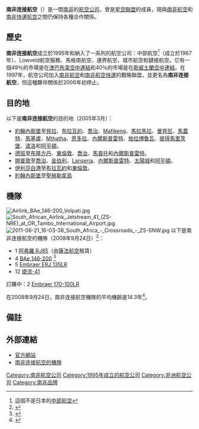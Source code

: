 {{Infobox Airline
| airline        = 南非连接航空 <br /> Airlink
| logo           = Airlink logo.svg
| logo_size      = 
| fleet_size     = 22
| destinations   = 
| IATA           = 4Z
| ICAO           = LNK
| callsign       = LINK
| parent         = [[南非航空|南非航空]]
| company_slogan = 
| founded        = 1995年
| headquarters   = [[南非|南非]][[約翰內斯堡|約翰內斯堡]]
| key_people     = 
| hubs           = [[南非|南非]][[奧利弗·坦博國際機場|奧利弗·坦博國際機場]]
| secondary_hubs = 
| focus_cities   = 
| frequent_flyer = 
| lounge         = 
| alliance       = 
| website        = {{URL|https://www.flyairlink.com/}}
}}

'''南非连接航空'''（{{lang-en|Airlink}}）是一間[[南非|南非]]的[[航空公司|航空公司]]，曾是[[星空聯盟|星空聯盟]]的成員，現與[[南非航空|南非航空]]和[[南非快運航空|南非快運航空]]之間仍保持各種合作關係。

== 歷史 ==
'''南非连接航空'''成立於1995年和納入了一系列的航空公司：中部航空<ref>這個不是日本的[[中部航空|中部航空]]</ref>（成立於1967年）、Lowveld航空服務、馬格南航空、邊界航空，城市航空和鏈接航空。它有一個49％的市場是在[[津巴布韋空中連結|津巴布韋空中連結]]和40％的市場是在[[斯威士蘭空中連結|斯威士蘭空中連結]]。在1997年，航空公司加入[[南非航空|南非航空]]和[[南非航空快運|南非航空快運]]的戰略聯盟，並更名為'''南非连接航空'''，但這種夥伴關係於2006年初停止。

== 目的地 ==
以下是'''南非连接航空'''的目的地（2005年3月）：
*[[約翰內斯堡|約翰內斯堡]]至[[貝拉_(莫桑比克)|貝拉]]、[[布拉瓦約|布拉瓦約]]、[[喬治_(南非)|喬治]]、[[Mafikeng|Mafikeng]]、[[馬拉馬拉|馬拉馬拉]]、[[曼齊尼|曼齊尼]]、[[馬蓋特_(南非)|馬蓋特]]、[[馬塞盧|馬塞盧]]、[[Mthatha|Mthatha]]、[[恩多拉|恩多拉]]、[[內爾斯普雷特|內爾斯普雷特]]、[[帕拉博魯瓦|帕拉博魯瓦]]、[[彼得馬里茨堡|彼得馬里茨堡]]、[[波洛|波洛]]和[[阿平頓|阿平頓]]。
*[[德班|德班]]至[[布隆方丹|布隆方丹]]、[[東倫敦_(東開普省)|東倫敦]]、[[喬治_(南非)|喬治]]、[[馬普托|馬普托]]和[[內爾斯普雷特|內爾斯普雷特]]。
*[[開普敦|開普敦]]至[[喬治_(南非)|喬治]]、[[金伯利_(北開普省)|金伯利]]、[[Lanseria|Lanseria]]、[[內爾斯普雷特|內爾斯普雷特]]、[[太陽城_(西北)|太陽城]]和[[阿平頓|阿平頓]]。
*[[伊利莎白港|伊利莎白港]]至[[布拉瓦約|布拉瓦約]]和[[東倫敦_(東開普省)|東倫敦]]。
*[[約翰內斯堡|約翰內斯堡]]至[[聖赫勒拿島|聖赫勒拿島]]

== 機隊 ==
[[File:Airlink_BAe_146-200_Volpati.jpg|thumb]]
[[File:South_African_Airlink_Jetstream_41_(ZS-NRE)_at_OR_Tambo_International_Airport.jpg|thumb]]
[[File:2011-06-21_16-03-38_South_Africa_-_Crossroads_-_ZS-SNW.jpg|thumb]]
以下是南非连接航空的機隊（2008年9月24日）<ref>{{Cite web |url=http://www.ch-aviation.ch/aircraft.php?search=set&airline=LNK&al_op=1 |title=存档副本 |access-date=2009-03-15 |archive-url=https://web.archive.org/web/20120314054755/http://www.ch-aviation.ch/aircraft.php?search=set&airline=LNK&al_op=1 |archive-date=2012-03-14 |dead-url=yes }}</ref>：

*1 [[BAe_146|阿弗羅 RJ85]]（由[[薩法航空|薩法航空]]租賃）
*4 [[BAe_146|BAe 146-200]] <ref>{{Cite web |url=http://www.flightglobal.com/articles/2007/04/05/213101/picture-sa-airlink-bae-146-ready-for-delivery.html |title=Picture: SA Airlink BAe 146 ready for delivery-05/04/2007-London-Flightglobal.com |accessdate=2009-03-15 |archive-date=2008-02-09 |archive-url=https://web.archive.org/web/20080209201501/http://www.flightglobal.com/articles/2007/04/05/213101/picture-sa-airlink-bae-146-ready-for-delivery.html |dead-url=no }}</ref>
*5 [[ERJ-145系列|Embraer ERJ 135LR]]
*12 [[捷流-41|捷流-41]]

訂購中：2 [[ERJ-170系列|Embraer 170-100LR]]

在2008年9月24日，南非连接航空機隊的平均機齡是14.3年<ref>{{Cite web |url=http://www.airfleets.net/ageflotte/South%20African%20Airlink.htm |title=存档副本 |accessdate=2009-03-15 |archive-date=2009-11-10 |archive-url=https://web.archive.org/web/20091110003016/http://www.airfleets.net/ageflotte/South%20African%20Airlink.htm |dead-url=no }}</ref>。

== 備註 ==
{{reflist|2}}

== 外部連結 ==
*[http://www.flyairlink.co.za/ 官方網站]{{Wayback|url=http://www.flyairlink.co.za/ |date=20090406075049 }}
*[https://web.archive.org/web/20120314054755/http://www.ch-aviation.ch/aircraft.php?search=set&airline=LNK&al_op=1 南非连接航空的機隊]

{{南非航空公司}}
{{IATA成員|非洲}}
[[Category:南非航空公司|Category:南非航空公司]]
[[Category:1995年成立的航空公司|Category:1995年成立的航空公司]]
[[Category:非洲航空公司|Category:非洲航空公司]]
[[Category:南非品牌|Category:南非品牌]]